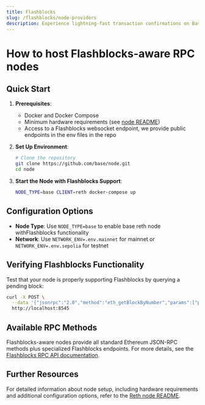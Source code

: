 ```yaml
---
title: Flashblocks
slug: /flashblocks/node-providers
description: Experience lightning-fast transaction confirmations on Base by using Flashblocks. Preconfirmations happen in just 200 milliseconds—designed for real-time apps, games, and seamless UX.
---
```


# How to host Flashblocks-aware RPC nodes

## Quick Start

1. **Prerequisites**:

   - Docker and Docker Compose
   - Minimum hardware requirements (see [node README](https://github.com/base/node?tab=readme-ov-file#hardware-requirements))
   - Access to a Flashblocks websocket endpoint, we provide public endpoints in the env files in the repo

2. **Set Up Environment**:

   ```bash
   # Clone the repository
   git clone https://github.com/base/node.git
   cd node
   ```

3. **Start the Node with Flashblocks Support**:
   ```bash
   NODE_TYPE=base CLIENT=reth docker-compose up
   ```

## Configuration Options

- **Node Type**: Use `NODE_TYPE=base` to enable base reth node withFlashblocks functionality
- **Network**: Use `NETWORK_ENV=.env.mainnet` for mainnet or `NETWORK_ENV=.env.sepolia` for testnet

## Verifying Flashblocks Functionality

Test that your node is properly supporting Flashblocks by querying a pending block:

```bash
curl -X POST \
  --data '{"jsonrpc":"2.0","method":"eth_getBlockByNumber","params":["pending", false],"id":1}' \
  http://localhost:8545
```

## Available RPC Methods

Flashblocks-aware nodes provide all standard Ethereum JSON-RPC methods plus specialized Flashblocks endpoints. For more details, see the [Flashblocks RPC API documentation](https://docs.base.org/chain/flashblocks/apps#rpc-api).

## Further Resources

For detailed information about node setup, including hardware requirements and additional configuration options, refer to the [Reth node README](https://github.com/base/op-geth/blob/main/node/reth/README.md).
